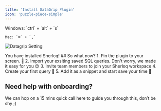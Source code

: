 ```yaml
---
title: 'Install DataGrip Plugin'
icon: 'puzzle-piece-simple'
---
```


<Steps>
  <Step title="Open DataGrip Settings">
    Windows: `ctrl` + `alt` + `s` 

    
    Mac: `⌘` + `,`

![Datagrip Setting](/images/datagripplugin-setting.png#h20)


  </Step>
  <Step title="Click 'Plugins' on the left side">
  </Step>
  <Step title="In the marketplace tab, search for 'Sherloq'">
  </Step>
  <Step title="Install & Restart your IDE">
  </Step>
   <Step title="Congratulations 🚀" icon='party-horn'>
    You have installed Sherloq! 
  </Step>
</Steps>
## So what now?
1. Pin the plugin to your screen. 📌
2. Import your exsiting saved SQL queries. Don't worry, we made it easy for you 😉
3. Invite team members to join your Sherloq workspace
4. Create your first query 📄
5. Add it as a snippet and start save your time 🏃

## Need help with onboarding?
We can hop on a 15 mins quick call here to guide you through this, don’t be shy ;)